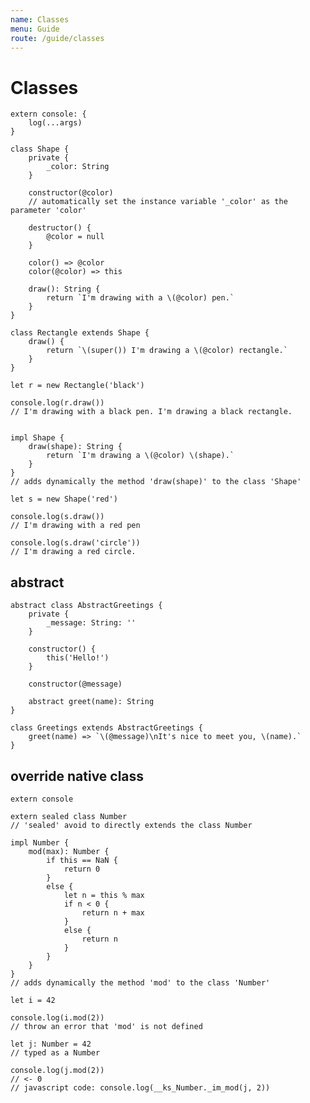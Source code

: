 ```yaml
---
name: Classes
menu: Guide
route: /guide/classes
---
```


# Classes

```kaoscript
extern console: {
	log(...args)
}

class Shape {
	private {
		_color: String
	}

    constructor(@color)
	// automatically set the instance variable '_color' as the parameter 'color'

	destructor() {
		@color = null
	}

	color() => @color
	color(@color) => this

    draw(): String {
        return `I'm drawing with a \(@color) pen.`
    }
}

class Rectangle extends Shape {
    draw() {
        return `\(super()) I'm drawing a \(@color) rectangle.`
    }
}

let r = new Rectangle('black')

console.log(r.draw())
// I'm drawing with a black pen. I'm drawing a black rectangle.


impl Shape {
	draw(shape): String {
		return `I'm drawing a \(@color) \(shape).`
	}
}
// adds dynamically the method 'draw(shape)' to the class 'Shape'

let s = new Shape('red')

console.log(s.draw())
// I'm drawing with a red pen

console.log(s.draw('circle'))
// I'm drawing a red circle.
```

## abstract

```kaoscript
abstract class AbstractGreetings {
	private {
		_message: String: ''
	}

	constructor() {
		this('Hello!')
	}

	constructor(@message)

	abstract greet(name): String
}

class Greetings extends AbstractGreetings {
	greet(name) => `\(@message)\nIt's nice to meet you, \(name).`
}
```

## override native class

```kaoscript
extern console

extern sealed class Number
// 'sealed' avoid to directly extends the class Number

impl Number {
	mod(max): Number {
		if this == NaN {
			return 0
		}
		else {
			let n = this % max
			if n < 0 {
				return n + max
			}
			else {
				return n
			}
		}
	}
}
// adds dynamically the method 'mod' to the class 'Number'

let i = 42

console.log(i.mod(2))
// throw an error that 'mod' is not defined

let j: Number = 42
// typed as a Number

console.log(j.mod(2))
// <- 0
// javascript code: console.log(__ks_Number._im_mod(j, 2))
```